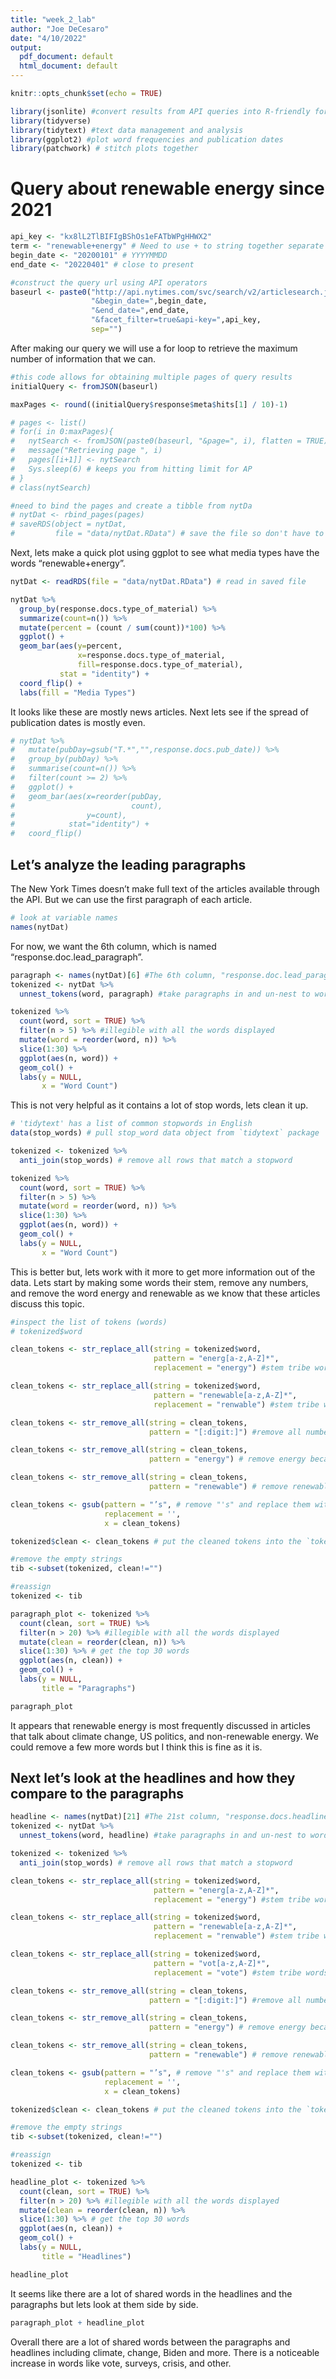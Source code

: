 ```yaml
---
title: "week_2_lab"
author: "Joe DeCesaro"
date: "4/10/2022"
output:
  pdf_document: default
  html_document: default
---
```


```r
knitr::opts_chunk$set(echo = TRUE)
```

```r
library(jsonlite) #convert results from API queries into R-friendly formats 
library(tidyverse) 
library(tidytext) #text data management and analysis
library(ggplot2) #plot word frequencies and publication dates
library(patchwork) # stitch plots together
```

# Query about renewable energy since 2021

```r
api_key <- "kx8lL2TlBIFIgBShOs1eFATbWPgHHWX2"
term <- "renewable+energy" # Need to use + to string together separate words
begin_date <- "20200101" # YYYYMMDD
end_date <- "20220401" # close to present

#construct the query url using API operators
baseurl <- paste0("http://api.nytimes.com/svc/search/v2/articlesearch.json?q=",term,
                  "&begin_date=",begin_date,
                  "&end_date=",end_date,
                  "&facet_filter=true&api-key=",api_key, 
                  sep="")


```

After making our query we will use a for loop to retrieve the maximum number of information that we can.

```r
#this code allows for obtaining multiple pages of query results 
initialQuery <- fromJSON(baseurl)

maxPages <- round((initialQuery$response$meta$hits[1] / 10)-1) 

# pages <- list()
# for(i in 0:maxPages){
#   nytSearch <- fromJSON(paste0(baseurl, "&page=", i), flatten = TRUE) %>% data.frame() 
#   message("Retrieving page ", i)
#   pages[[i+1]] <- nytSearch 
#   Sys.sleep(6) # keeps you from hitting limit for AP
# }
# class(nytSearch)

#need to bind the pages and create a tibble from nytDa
# nytDat <- rbind_pages(pages) 
# saveRDS(object = nytDat,
#         file = "data/nytDat.RData") # save the file so don't have to query every time
```

Next, lets make a quick plot using ggplot to see what media types have the words "renewable+energy".

```r
nytDat <- readRDS(file = "data/nytDat.RData") # read in saved file

nytDat %>% 
  group_by(response.docs.type_of_material) %>%
  summarize(count=n()) %>%
  mutate(percent = (count / sum(count))*100) %>%
  ggplot() +
  geom_bar(aes(y=percent, 
               x=response.docs.type_of_material, 
               fill=response.docs.type_of_material), 
           stat = "identity") + 
  coord_flip() + 
  labs(fill = "Media Types")
```
It looks like these are mostly news articles. Next lets see if the spread of publication dates is mostly even.

```r
# nytDat %>%
#   mutate(pubDay=gsub("T.*","",response.docs.pub_date)) %>%
#   group_by(pubDay) %>%
#   summarise(count=n()) %>%
#   filter(count >= 2) %>%
#   ggplot() +
#   geom_bar(aes(x=reorder(pubDay, 
#                          count), 
#                y=count), 
#            stat="identity") + 
#   coord_flip()

```

## Let's analyze the leading paragraphs

The New York Times doesn’t make full text of the articles available through the API. But we can use the first paragraph of each article.

```r
# look at variable names
names(nytDat)
```

For now, we want the 6th column, which is named "response.doc.lead_paragraph".

```r
paragraph <- names(nytDat)[6] #The 6th column, "response.doc.lead_paragraph", is the one we want here.  
tokenized <- nytDat %>%
  unnest_tokens(word, paragraph) #take paragraphs in and un-nest to word level (1 row for each word in paragraph)

tokenized %>%
  count(word, sort = TRUE) %>%
  filter(n > 5) %>% #illegible with all the words displayed
  mutate(word = reorder(word, n)) %>%
  slice(1:30) %>% 
  ggplot(aes(n, word)) +
  geom_col() +
  labs(y = NULL,
       x = "Word Count")

```

This is not very helpful as it contains a lot of stop words, lets clean it up.

```r
# 'tidytext' has a list of common stopwords in English
data(stop_words) # pull stop_word data object from `tidytext` package

tokenized <- tokenized %>%
  anti_join(stop_words) # remove all rows that match a stopword

tokenized %>%
  count(word, sort = TRUE) %>%
  filter(n > 5) %>%
  mutate(word = reorder(word, n)) %>%
  slice(1:30) %>% 
  ggplot(aes(n, word)) +
  geom_col() +
  labs(y = NULL,
       x = "Word Count")
```

This is better but, lets work with it more to get more information out of the data. Lets start by making some words their stem, remove any numbers, and remove the word energy and renewable as we know that these articles discuss this topic.

```r
#inspect the list of tokens (words)
# tokenized$word

clean_tokens <- str_replace_all(string = tokenized$word,
                                pattern = "energ[a-z,A-Z]*",
                                replacement = "energy") #stem tribe words

clean_tokens <- str_replace_all(string = tokenized$word,
                                pattern = "renewable[a-z,A-Z]*",
                                replacement = "renwable") #stem tribe words

clean_tokens <- str_remove_all(string = clean_tokens, 
                               pattern = "[:digit:]") #remove all numbers

clean_tokens <- str_remove_all(string = clean_tokens, 
                               pattern = "energy") # remove energy because it will show up a lot

clean_tokens <- str_remove_all(string = clean_tokens, 
                               pattern = "renewable") # remove renewable because it will show up a lot

clean_tokens <- gsub(pattern = "’s", # remove "'s" and replace them with nothing
                     replacement = '', 
                     x = clean_tokens)

tokenized$clean <- clean_tokens # put the cleaned tokens into the `tokenized` df `clean` column

#remove the empty strings
tib <-subset(tokenized, clean!="")

#reassign
tokenized <- tib

paragraph_plot <- tokenized %>%
  count(clean, sort = TRUE) %>%
  filter(n > 20) %>% #illegible with all the words displayed
  mutate(clean = reorder(clean, n)) %>% 
  slice(1:30) %>% # get the top 30 words
  ggplot(aes(n, clean)) +
  geom_col() +
  labs(y = NULL,
       title = "Paragraphs")

paragraph_plot
```

It appears that renewable energy is most frequently discussed in articles that talk about climate change, US politics, and non-renewable energy. We could remove a few more words but I think this is fine as it is.

## Next let's look at the headlines and how they compare to the paragraphs

```r
headline <- names(nytDat)[21] #The 21st column, "response.docs.headline.main", is the one we want here.  
tokenized <- nytDat %>%
  unnest_tokens(word, headline) #take paragraphs in and un-nest to word level (1 row for each word in headline)

tokenized <- tokenized %>%
  anti_join(stop_words) # remove all rows that match a stopword

clean_tokens <- str_replace_all(string = tokenized$word,
                                pattern = "energ[a-z,A-Z]*",
                                replacement = "energy") #stem tribe words

clean_tokens <- str_replace_all(string = tokenized$word,
                                pattern = "renewable[a-z,A-Z]*",
                                replacement = "renwable") #stem tribe words

clean_tokens <- str_replace_all(string = tokenized$word,
                                pattern = "vot[a-z,A-Z]*",
                                replacement = "vote") #stem tribe words

clean_tokens <- str_remove_all(string = clean_tokens, 
                               pattern = "[:digit:]") #remove all numbers

clean_tokens <- str_remove_all(string = clean_tokens, 
                               pattern = "energy") # remove energy because it will show up a lot

clean_tokens <- str_remove_all(string = clean_tokens, 
                               pattern = "renewable") # remove renewable because it will show up a lot

clean_tokens <- gsub(pattern = "’s", # remove "'s" and replace them with nothing
                     replacement = '', 
                     x = clean_tokens)

tokenized$clean <- clean_tokens # put the cleaned tokens into the `tokenized` df `clean` column

#remove the empty strings
tib <-subset(tokenized, clean!="")

#reassign
tokenized <- tib

headline_plot <- tokenized %>%
  count(clean, sort = TRUE) %>%
  filter(n > 20) %>% #illegible with all the words displayed
  mutate(clean = reorder(clean, n)) %>% 
  slice(1:30) %>% # get the top 30 words
  ggplot(aes(n, clean)) +
  geom_col() +
  labs(y = NULL,
       title = "Headlines")

headline_plot

```

It seems like there are a lot of shared words in the headlines and the paragraphs but lets look at them side by side.

```r
paragraph_plot + headline_plot
```

Overall there are a lot of shared words between the paragraphs and headlines including climate, change, Biden and more. There is a noticeable increase in words like vote, surveys, crisis, and other.